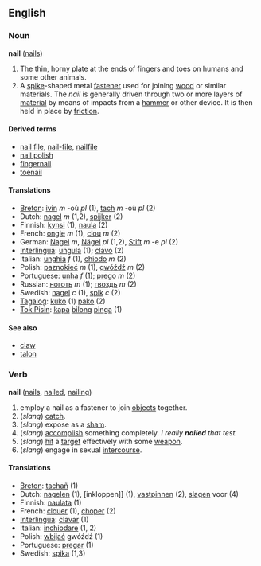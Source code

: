 ==English==
===Noun===
'''nail''' ([[nails]])

#The thin, horny plate at the ends of fingers and toes on humans and some other animals.
#A [[spike]]-shaped metal [[fastener]] used for joining [[wood]] or similar materials.  The ''nail'' is generally driven through two or more layers of [[material]] by means of impacts from a [[hammer]] or other device.  It is then held in place by [[friction]].

====Derived terms====
*[[nail file]], [[nail-file]], [[nailfile]]
*[[nail polish]]
*[[fingernail]]
*[[toenail]]

====Translations====
*[[Breton]]: [[ivin]] ''m'' -où ''pl'' (1), [[tach]] ''m'' -où ''pl'' (2)
*Dutch: [[nagel]] ''m'' (1,2), [[spijker]] (2)
*Finnish: [[kynsi]] (1), [[naula]] (2)
*French: [[ongle]] ''m'' (1), [[clou]] ''m'' (2)
*German: [[Nagel]] ''m'', [[Nägel]] ''pl'' (1,2), [[Stift]] ''m'' -e ''pl'' (2)
*[[Interlingua]]: [[ungula]] (1); [[clavo]] (2)
*Italian: [[unghia]] ''f'' (1), [[chiodo]] ''m'' (2)
*Polish: [[paznokieć]] ''m'' (1), [[gwóźdź]] ''m'' (2)
*Portuguese: [[unha]] ''f'' (1); [[prego]] ''m'' (2)
*Russian: [[ноготь]] ''m'' (1); [[гвоздь]] ''m'' (2)
*Swedish: [[nagel]] ''c'' (1), [[spik]] ''c'' (2)
*[[Tagalog]]: [[kuko]] (1) [[pako]] (2)
*[[Tok Pisin]]: [[kapa]] [[bilong]] [[pinga]] (1)

====See also====
*[[claw]]
*[[talon]]

===Verb===
'''nail''' ([[nails]], [[nailed]], [[nailing]])

#employ a nail as a fastener to join [[objects]] together.
#(''slang'') [[catch]].
#(''slang'') expose as a [[sham]].
#(''slang'') [[accomplish]] something completely.  ''I really '''nailed''' that test.''
#(''slang'') [[hit]] a [[target]] effectively with some [[weapon]].
#(''slang'') engage in sexual [[intercourse]].

====Translations====
*[[Breton]]: [[tachañ]] (1)
*Dutch: [[nagelen]] (1), [inkloppen]] (1), [[vastpinnen]] (2), [[slagen]] voor (4)
*Finnish: [[naulata]] (1)
*French: [[clouer]] (1), [[choper]] (2)
*[[Interlingua]]: [[clavar]] (1)
*Italian: [[inchiodare]] (1, 2)
*Polish: [[wbijać]] gwóźdź (1)
*Portuguese: [[pregar]] (1)
*Swedish: [[spika]] (1,3)
